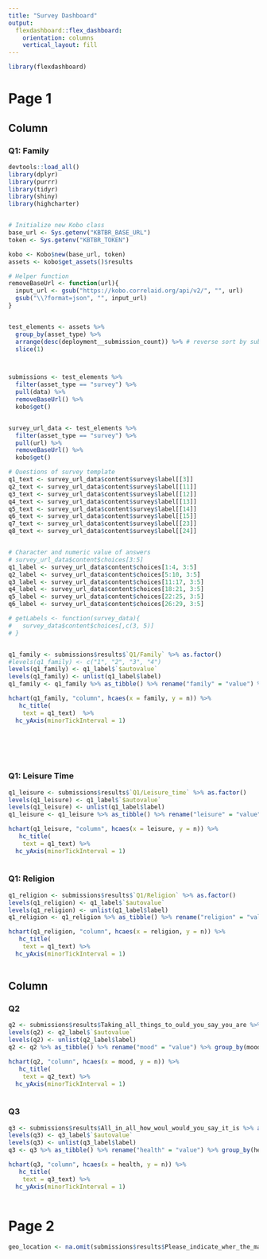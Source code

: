```yaml
---
title: "Survey Dashboard"
output: 
  flexdashboard::flex_dashboard:
    orientation: columns
    vertical_layout: fill
---
```


```r
library(flexdashboard)
```

Page 1
=====================================  
    
Column {data-width=480}
-------------------------------------



### Q1: Family


```r
devtools::load_all()
library(dplyr)
library(purrr)
library(tidyr)
library(shiny)
library(highcharter)


# Initialize new Kobo class
base_url <- Sys.getenv("KBTBR_BASE_URL")
token <- Sys.getenv("KBTBR_TOKEN")

kobo <- Kobo$new(base_url, token)
assets <- kobo$get_assets()$results

# Helper function
removeBaseUrl <- function(url){
  input_url <- gsub("https://kobo.correlaid.org/api/v2/", "", url)
  gsub("\\?format=json", "", input_url)
}


test_elements <- assets %>%
  group_by(asset_type) %>%
  arrange(desc(deployment__submission_count)) %>% # reverse sort by submissions to get a survey with submissions
  slice(1)



submissions <- test_elements %>%
  filter(asset_type == "survey") %>%
  pull(data) %>%
  removeBaseUrl() %>%
  kobo$get()


survey_url_data <- test_elements %>% 
  filter(asset_type == "survey") %>% 
  pull(url) %>% 
  removeBaseUrl() %>% 
  kobo$get()

# Questions of survey template
q1_text <- survey_url_data$content$survey$label[[3]]
q2_text <- survey_url_data$content$survey$label[[11]]
q3_text <- survey_url_data$content$survey$label[[12]]
q4_text <- survey_url_data$content$survey$label[[13]]
q5_text <- survey_url_data$content$survey$label[[14]]
q6_text <- survey_url_data$content$survey$label[[15]]
q7_text <- survey_url_data$content$survey$label[[23]]
q8_text <- survey_url_data$content$survey$label[[24]]


# Character and numeric value of answers
# survey_url_data$content$choices[3:5] 
q1_label <- survey_url_data$content$choices[1:4, 3:5] 
q2_label <- survey_url_data$content$choices[5:10, 3:5]
q3_label <- survey_url_data$content$choices[11:17, 3:5]
q4_label <- survey_url_data$content$choices[18:21, 3:5] 
q5_label <- survey_url_data$content$choices[22:25, 3:5]
q6_label <- survey_url_data$content$choices[26:29, 3:5]

# getLabels <- function(survey_data){
#   survey_data$content$choices[,c(3, 5)]
# }


q1_family <- submissions$results$`Q1/Family` %>% as.factor() 
#levels(q1_family) <- c("1", "2", "3", "4")
levels(q1_family) <- q1_label$`$autovalue`
levels(q1_family) <- unlist(q1_label$label)
q1_family <- q1_family %>% as_tibble() %>% rename("family" = "value") %>% group_by(family) %>%  count(family,.drop = FALSE)

hchart(q1_family, "column", hcaes(x = family, y = n)) %>% 
   hc_title(
    text = q1_text)  %>% 
  hc_yAxis(minorTickInterval = 1)
  






```

### Q1: Leisure Time

```r
q1_leisure <- submissions$results$`Q1/Leisure_time` %>% as.factor() 
levels(q1_leisure) <- q1_label$`$autovalue`
levels(q1_leisure) <- unlist(q1_label$label)
q1_leisure <- q1_leisure %>% as_tibble() %>% rename("leisure" = "value") %>% group_by(leisure) %>%  count(leisure,.drop = FALSE)

hchart(q1_leisure, "column", hcaes(x = leisure, y = n)) %>% 
   hc_title(
    text = q1_text) %>% 
  hc_yAxis(minorTickInterval = 1)
  
```


### Q1: Religion

```r
q1_religion <- submissions$results$`Q1/Religion` %>% as.factor() 
levels(q1_religion) <- q1_label$`$autovalue`
levels(q1_religion) <- unlist(q1_label$label)
q1_religion <- q1_religion %>% as_tibble() %>% rename("religion" = "value") %>% group_by(religion) %>%  count(religion,.drop = FALSE)

hchart(q1_religion, "column", hcaes(x = religion, y = n)) %>% 
   hc_title(
    text = q1_text) %>% 
  hc_yAxis(minorTickInterval = 1)
  
```



Column {data-width=350}
-----------------------------------------------------------------------

### Q2

```r
q2 <- submissions$results$Taking_all_things_to_ould_you_say_you_are %>% as.factor() 
levels(q2) <- q2_label$`$autovalue`
levels(q2) <- unlist(q2_label$label)
q2 <- q2 %>% as_tibble() %>% rename("mood" = "value") %>% group_by(mood) %>%  count(mood,.drop = FALSE)

hchart(q2, "column", hcaes(x = mood, y = n)) %>% 
   hc_title(
    text = q2_text) %>% 
  hc_yAxis(minorTickInterval = 1)
  
```

### Q3

```r
q3 <- submissions$results$All_in_all_how_woul_would_you_say_it_is %>% as.factor() 
levels(q3) <- q3_label$`$autovalue`
levels(q3) <- unlist(q3_label$label)
q3 <- q3 %>% as_tibble() %>% rename("health" = "value") %>% group_by(health) %>%  count(health,.drop = FALSE)

hchart(q3, "column", hcaes(x = health, y = n)) %>% 
   hc_title(
    text = q3_text) %>% 
  hc_yAxis(minorTickInterval = 1)
  
```

Page 2
===================================== 

```r
geo_location <- na.omit(submissions$results$Please_indicate_wher_the_map_is_Hamburg)[1:3] 
```



